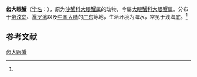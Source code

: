 {{Speciesbox
| name = 齿大眼蟹
| status = 
| status_system = 
| image = 
| zoosectio = [[蟹派|蟹派]] Eubrachyura
| zoosubsection = [[胸孔亞派|胸孔亞派]] Thoracotremata
| genus = Macrophthalmus
| species = dentatus
| authority = (Stimpson, 1858)<ref name='id11938'>{{cite web| url =http://www.bioinfo.cn/db05/BjdwSpecies.php?action=view&id=11938| title =齿大眼蟹| work =《中国动物物种编目数据库》| publisher =中国科学院微生物研究所| author =中国科学院动物研究所| accessdate =2009-04-28| deadurl =yes| archiveurl =https://web.archive.org/web/20160305053604/http://www.bioinfo.cn/db05/BjdwSpecies.php?action=view&id=11938| archivedate =2016-03-05}}</ref>
}}

'''齿大眼蟹'''（[[学名|学名]]：{{lang|la|''Macrophthalmus dentatus''}}），原为[[沙蟹科|沙蟹科]][[大眼蟹属|大眼蟹属]]的动物，今屬[[大眼蟹科|大眼蟹科]][[大眼蟹属|大眼蟹属]]。分布于[[帝汶岛|帝汶岛]]、[[暹罗湾|暹罗湾]]以及[[中国大陆|中国大陆]]的[[广东|广东]]等地，生活环境为海水，常见于浅海底。<ref name='id11938'/>

== 参考文献 ==
{{reflist}}

{{Wikispecies|Macrophthalmus dentatus}}
{{Taxonbar|from=Q13805783}}

[[Category:大眼蟹属|齿大眼蟹]]


{{螃蟹小作品}}